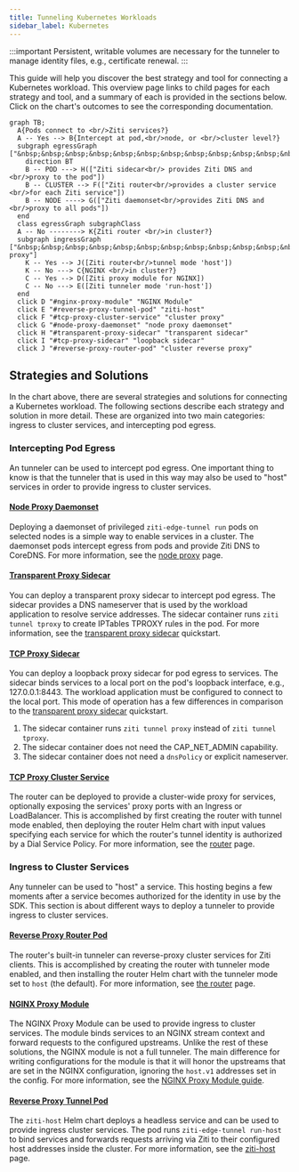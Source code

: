 ```yaml
---
title: Tunneling Kubernetes Workloads
sidebar_label: Kubernetes
---
```


:::important
Persistent, writable volumes are necessary for the tunneler to manage identity files, e.g., certificate renewal.
:::

This guide will help you discover the best strategy and tool for connecting a Kubernetes workload. This overview page links to child pages for each strategy and tool, and a summary of each is provided in the sections below. Click on the chart's outcomes to see the corresponding documentation.

```mermaid
graph TB;
  A{Pods connect to <br/>Ziti services?}
  A -- Yes --> B{Intercept at pod,<br/>node, or <br/>cluster level?}
  subgraph egressGraph ["&nbsp;&nbsp;&nbsp;&nbsp;&nbsp;&nbsp;&nbsp;&nbsp;&nbsp;&nbsp;&nbsp;&nbsp;&nbsp;&nbsp;&nbsp;&nbsp;&nbsp;&nbsp;&nbsp;&nbsp;&nbsp;proxy"]
    direction BT
    B -- POD ---> H(["Ziti sidecar<br/> provides Ziti DNS and <br/>proxy to the pod"])
    B -- CLUSTER --> F(["Ziti router<br/>provides a cluster service <br/>for each Ziti service"])
    B -- NODE ----> G(["Ziti daemonset<br/>provides Ziti DNS and <br/>proxy to all pods"])
  end
  class egressGraph subgraphClass
  A -- No --------> K{Ziti router <br/>in cluster?}
  subgraph ingressGraph ["&nbsp;&nbsp;&nbsp;&nbsp;&nbsp;&nbsp;&nbsp;&nbsp;&nbsp;&nbsp;&nbsp;&nbsp;&nbsp;&nbsp;&nbsp;&nbsp;&nbsp;&nbsp;&nbsp;&nbsp;&nbsp;reverse proxy"]
    K -- Yes --> J([Ziti router<br/>tunnel mode 'host'])
    K -- No ---> C{NGINX <br/>in cluster?}
    C -- Yes --> D([Ziti proxy module for NGINX])
    C -- No ---> E([Ziti tunneler mode 'run-host'])
  end
  click D "#nginx-proxy-module" "NGINX Module"
  click E "#reverse-proxy-tunnel-pod" "ziti-host"
  click F "#tcp-proxy-cluster-service" "cluster proxy"
  click G "#node-proxy-daemonset" "node proxy daemonset"
  click H "#transparent-proxy-sidecar" "transparent sidecar"
  click I "#tcp-proxy-sidecar" "loopback sidecar"
  click J "#reverse-proxy-router-pod" "cluster reverse proxy"
```

## Strategies and Solutions

In the chart above, there are several strategies and solutions for connecting a Kubernetes workload. The following sections describe each strategy and solution in more detail. These are organized into two main categories: ingress to cluster services, and intercepting pod egress.

### Intercepting Pod Egress

An tunneler can be used to intercept pod egress. One important thing to know is that the tunneler that is used in this way may also be used to "host" services in order to provide ingress to cluster services.

#### [Node Proxy Daemonset](./kubernetes-daemonset)

Deploying a daemonset of privileged `ziti-edge-tunnel run` pods on selected nodes is a simple way to enable services in a cluster. The daemonset pods intercept egress from pods and provide Ziti DNS to CoreDNS. For more information, see the [node proxy](./kubernetes-daemonset) page.

#### [Transparent Proxy Sidecar](./kubernetes-sidecar.md)

You can deploy a transparent proxy sidecar to intercept pod egress. The sidecar provides a DNS nameserver that is used by the workload application to resolve service addresses. The sidecar container runs `ziti tunnel tproxy` to create IPTables TPROXY rules in the pod. For more information, see the [transparent proxy sidecar](./kubernetes-sidecar.md) quickstart.

#### [TCP Proxy Sidecar](./kubernetes-sidecar.md)

You can deploy a loopback proxy sidecar for pod egress to services. The sidecar binds services to a local port on the pod's loopback interface, e.g., 127.0.0.1:8443. The workload application must be configured to connect to the local port. This mode of operation has a few differences in comparison to the [transparent proxy sidecar](./kubernetes-sidecar.md) quickstart.

1. The sidecar container runs `ziti tunnel proxy` instead of `ziti tunnel tproxy`.
2. The sidecar container does not need the CAP_NET_ADMIN capability.
3. The sidecar container does not need a `dnsPolicy` or explicit nameserver.

#### [TCP Proxy Cluster Service](/guides/deployments/30-kubernetes//kubernetes-router.mdx)

The router can be deployed to provide a cluster-wide proxy for services, optionally exposing the services' proxy ports with an Ingress or LoadBalancer. This is accomplished by first creating the router with tunnel mode enabled, then deploying the router Helm chart with input values specifying each service for which the router's tunnel identity is authorized by a Dial Service Policy. For more information, see the [router](/guides/deployments/30-kubernetes//kubernetes-router.mdx) page. 

### Ingress to Cluster Services

Any tunneler can be used to "host" a service. This hosting begins a few moments after a service becomes authorized for the identity in use by the SDK. This section is about different ways to deploy a tunneler to provide ingress to cluster services.

#### [Reverse Proxy Router Pod](/guides/deployments/30-kubernetes//kubernetes-router.mdx)

The router's built-in tunneler can reverse-proxy cluster services for Ziti clients. This is accomplished by creating the router with tunneler mode enabled, and then installing the router Helm chart with the tunneler mode set to `host` (the default). For more information, see [the router](/guides/deployments/30-kubernetes//kubernetes-router.mdx) page.

#### [NGINX Proxy Module](/reference/tunnelers/90-nginx.mdx)

The NGINX Proxy Module can be used to provide ingress to cluster services. The module binds services to an NGINX stream context and forward requests to the configured upstreams. Unlike the rest of these solutions, the NGINX module is not a full tunneler. The main difference for writing configurations for the module is that it will honor the upstreams that are set in the NGINX configuration, ignoring the `host.v1` addresses set in the config. For more information, see the [NGINX Proxy Module guide](/reference/tunnelers/90-nginx.mdx).

#### [Reverse Proxy Tunnel Pod](./kubernetes-host.mdx)

The `ziti-host` Helm chart deploys a headless service and can be used to provide ingress cluster services. The pod runs `ziti-edge-tunnel run-host` to bind services and forwards requests arriving via Ziti to their configured host addresses inside the cluster. For more information, see the [ziti-host](./kubernetes-host.mdx) page.
